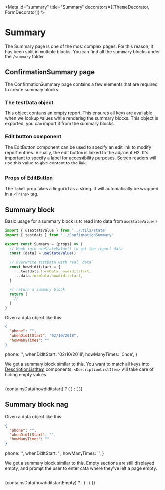 
<Meta
  id="summary"
  title="Summary"
  decorators={[ThemeDecorator, FormDecorator]}
/>

# Summary

The Summary page is one of the most complex pages. For this reason, it has been split in multiple blocks. You can find all the summary blocks under the `/summary` folder

## ConfirmationSummary page

The ConfirmationSummary page contains a few elements that are required to create summary blocks.

### The testData object

This object contains an empty report. This ensures all keys are available when we lookup values while rendering the summary blocks. This object is exported, you can import it from the summary blocks.

### Edit button component

The EditButton component can be used to specify an edit link to modify report entries. Visually, the edit button is linked to the adjacent H2. It's important to specify a label for accessibility purposes. Screen readers will use this value to give context to the link.

<Preview>
  <Story name="Edit Button">
    <Flex align="baseline">
      <H2 fontWeight="normal">
        <Trans id="confirmationPage.howDidItStart.title" />
      </H2>
      <EditButton
        path="/howdiditstart"
        label="confirmationPage.howDidItStart.title.edit"
      />
    </Flex>
  </Story>
</Preview>

### Props of EditButton

The `label` prop takes a lingui id as a string. It will automatically be wrapped in a `<Trans>` tag.

<Props of={EditButton} />

## Summary block

Basic usage for a summary block is to read into data from `useStateValue()`

```jsx
import { useStateValue } from '../utils/state'
import { testdata } from '../ConfirmationSummary'

export const Summary = (props) => {
  // Hook into useStateValue() to get the report data
  const [data] = useStateValue()

  // Overwrite testData with real `data`
  const howdiditstart = {
    ...testdata.formData.howdiditstart,
    ...data.formData.howdiditstart,
  }

  // return a summary block
  return (
    //
  )
}
```

Given a data object like this:

```json
{
  "phone": "",
  "whenDidItStart": "02/10/2018",
  "howManyTimes": ""
}
```

  phone: '',
  whenDidItStart: '02/10/2018',
  howManyTimes: 'Once',
}

We get a summary block similar to this. You want to match all keys into [DescriptionListItem](?path=/docs/components-description-lists--description-list-item) components. `<DescriptionListItem>` will take care of hiding empty values.

<Preview>
  <Story name="Summary Block">
    <Stack spacing={4} borderBottom="2px" borderColor="gray.300" pb={4}>
      <Flex align="baseline">
        <H2 fontWeight="normal">
          <Trans id="confirmationPage.howDidItStart.title" />
        </H2>
        <EditButton
          path="/howdiditstart"
          label="confirmationPage.howDidItStart.title.edit"
        />
      </Flex>
      {containsData(howdiditstart) ? (
        <Stack as="dl" spacing={4}>
          <DescriptionListItem
            descriptionTitle="confirmationPage.howDidItStart.phone"
            description={howdiditstart.phone}
          />
          <DescriptionListItem
            descriptionTitle="confirmationPage.whenDidItStart"
            description={howdiditstart.whenDidItStart}
          />
          <DescriptionListItem
            descriptionTitle="confirmationPage.howManyTimes"
            description={howdiditstart.howManyTimes}
          />
        </Stack>
      ) : (
        <Text>
          <Trans id="confirmationPage.howDidItStart.nag" />
        </Text>
      )}
    </Stack>
  </Story>
</Preview>

## Summary block nag

Given a data object like this:

```json
{
  "phone": "",
  "whenDidItStart": "",
  "howManyTimes": ""
}
```

  phone: '',
  whenDidItStart: '',
  howManyTimes: '',
}

We get a summary block similar to this. Empty sections are still displayed empty, and prompt the user to enter data where they've left a page empty.

<Preview>
  <Story name="Summary Block Nag">
    <Stack spacing={4} borderBottom="2px" borderColor="gray.300" pb={4}>
      <Flex align="baseline">
        <H2 fontWeight="normal">
          <Trans id="confirmationPage.howDidItStart.title" />
        </H2>
        <EditButton
          path="/howdiditstart"
          label="confirmationPage.howDidItStart.title.edit"
        />
      </Flex>
      {containsData(howdiditstartEmpty) ? (
        <Stack as="dl" spacing={4}>
          <DescriptionListItem
            descriptionTitle="confirmationPage.howDidItStart.phone"
            description={howdiditstartEmpty.phone}
          />
          <DescriptionListItem
            descriptionTitle="confirmationPage.whenDidItStart"
            description={howdiditstartEmpty.whenDidItStart}
          />
          <DescriptionListItem
            descriptionTitle="confirmationPage.howManyTimes"
            description={howdiditstartEmpty.howManyTimes}
          />
        </Stack>
      ) : (
        <Text>
          <Trans id="confirmationPage.howDidItStart.nag" />
        </Text>
      )}
    </Stack>
  </Story>
</Preview>
